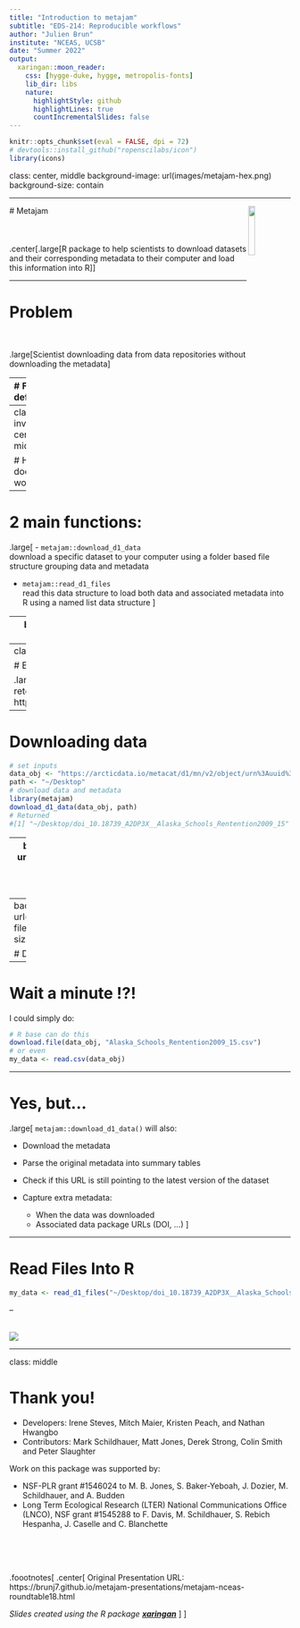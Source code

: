```yaml
---
title: "Introduction to metajam"
subtitle: "EDS-214: Reproducible workflows"
author: "Julien Brun"
institute: "NCEAS, UCSB"
date: "Summer 2022"
output:
  xaringan::moon_reader:
    css: [hygge-duke, hygge, metropolis-fonts]
    lib_dir: libs
    nature:
      highlightStyle: github
      highlightLines: true
      countIncrementalSlides: false
---
```


```r
knitr::opts_chunk$set(eval = FALSE, dpi = 72)
# devtools::install_github("ropenscilabs/icon")
library(icons) 
```

class: center, middle
background-image: url(images/metajam-hex.png)
background-size: contain

---

<img src="images/metajam-hex.png" width="15%" align="right" />
# Metajam
<br>
<br>
<br>
<br>
.center[.large[R package to help scientists to download datasets and their corresponding metadata to their computer and load this information into R]]



---

# Problem

<br>

.large[Scientist downloading data from data repositories without downloading the metadata]



---
# Few definitions

.large[
- Data package: unit used for archiving on DataONE repositories  
  - contains metadata and data files
  - DOI issued at this level

- Dataset: a specific file used to store data (e.g. csv)
]


---
class: inverse, center, middle

# How does it work

---

# 2 main functions:

.large[
- `metajam::download_d1_data`  
download a specific dataset to your computer using a folder based file structure grouping data and metadata

- `metajam::read_d1_files`  
read this data structure to load both data and associated metadata into R using a named list data structure
]


---
background-image: url(images/file-structure.png)
background-size: contain

# File structure

---
class: inverse, center, middle

# Example #1

.large[Alaska school characteristics and teacher retention, 2009-2015:
https://arcticdata.io/catalog/view/doi:10.18739/A2DP3X]

---

# Downloading data

```r
# set inputs
data_obj <- "https://arcticdata.io/metacat/d1/mn/v2/object/urn%3Auuid%3A9e123f84-ce0d-4094-b898-c9e73680eafa"
path <- "~/Desktop"
# download data and metadata
library(metajam)
download_d1_data(data_obj, path)
# Returned
#[1] "~/Desktop/doi_10.18739_A2DP3X__Alaska_Schools_Rentention2009_15"
```
---
background-image: url(images/download-output.png)
background-size: contain

# Downloading data

---
background-image: url(images/downloaded-files.png)
background-size: contain

# Downloading data

---

# Wait a minute !?!

I could simply do:

```r
# R base can do this
download.file(data_obj, "Alaska_Schools_Rentention2009_15.csv")
# or even 
my_data <- read.csv(data_obj)
```

---

# Yes, but...

.large[
`metajam::download_d1_data()` will also:

- Download the metadata

- Parse the original metadata into summary tables

- Check if this URL is still pointing to the latest version of the dataset

- Capture extra metadata:
  - When the data was downloaded
  - Associated data package URLs (DOI, ...)
]


---

# Read Files Into R

```r
my_data <- read_d1_files("~/Desktop/doi_10.18739_A2DP3X__Alaska_Schools_Rentention2009_15")
```

--

<br>
![](images/read-output.png)


---
class: middle


# Thank you!

- Developers: Irene Steves, Mitch Maier, Kristen Peach, and Nathan Hwangbo
- Contributors: Mark Schildhauer, Matt Jones, Derek Strong, Colin Smith and Peter Slaughter


Work on this package was supported by:

- NSF-PLR grant #1546024 to M. B. Jones, S. Baker-Yeboah, J. Dozier, M. Schildhauer, and A. Budden
- Long Term Ecological Research (LTER) National Communications Office (LNCO), NSF grant #1545288 to F. Davis, M. Schildhauer, S. Rebich Hespanha, J. Caselle and C. Blanchette

<br>
<br>
<br>

.foootnotes[
.center[
Original Presentation URL:  
https://brunj7.github.io/metajam-presentations/metajam-nceas-roundtable18.html  

_Slides created using the R package [**xaringan**](https://github.com/yihui/xaringan)_
]
]
